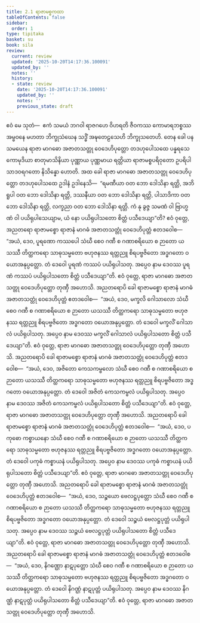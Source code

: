 ```yaml
---
title: 2.1 ရာဇာမစ္စကထာ
tableOfContents: false
sidebar:
  order: 1
type: tipitaka
basket: su
book: sila
review:
  current: review
  updated: '2025-10-20T14:17:36.100091'
  updated_by: ''
  notes: ''
  history:
  - state: review
    date: '2025-10-20T14:17:36.100091'
    updated_by: ''
    notes: ''
    previous_state: draft
---
```



<DynamicBreadcrumb />


<ReviewStatus review={frontmatter.review} showDetails={true} />

<HypothesisAnnotation frontmatter={frontmatter} />

<Division number="150" book="sila" e="ch" v="6" p="44">

<Paragraph number="226" book="sila">
ဧဝံ မေ သုတံ—  ဧကံ သမယံ ဘဂဝါ ရာဇဂဟေ ဝိဟရတိ ဇီဝကဿ ကောမာရဘစ္စဿ အမ္ဗဝနေ မဟတာ ဘိက္ခုသံဃေန သဒ္ဓိံ အဍ္ဎတေဠသေဟိ ဘိက္ခုသတေဟိ. တေန ခေါ ပန သမယေန ရာဇာ မာဂဓော အဇာတသတ္တု ဝေဒေဟိပုတ္တော တဒဟုပေါသထေ ပန္နရသေ ကောမုဒိယာ စာတုမာသိနိယာ ပုဏ္ဏာယ ပုဏ္ဏမာယ ရတ္တိယာ ရာဇာမစ္စပရိဝုတော ဥပရိပါသာဒဝရဂတော နိသိန္နော ဟောတိ. အထ ခေါ ရာဇာ မာဂဓော အဇာတသတ္တု ဝေဒေဟိပုတ္တော တဒဟုပေါသထေ ဥဒါနံ ဥဒါနေသိ—  “ရမဏီယာ ဝတ ဘော ဒေါသိနာ ရတ္တိ, အဘိရူပါ ဝတ ဘော ဒေါသိနာ ရတ္တိ, ဒဿနီယာ ဝတ ဘော ဒေါသိနာ ရတ္တိ, ပါသာဒိကာ ဝတ ဘော ဒေါသိနာ ရတ္တိ, လက္ခညာ ဝတ ဘော ဒေါသိနာ ရတ္တိ. ကံ နု ခွဇ္ဇ သမဏံ ဝါ ဗြာဟ္မဏံ ဝါ ပယိရုပါသေယျာမ, ယံ နော ပယိရုပါသတော စိတ္တံ ပသီဒေယျာ”တိ?
</Paragraph>

</Division>
<Division number="151" book="sila" e="ch" v="6" p="44">

<Paragraph number="227" book="sila">
ဧဝံ ဝုတ္တေ, အညတရော ရာဇာမစ္စော ရာဇာနံ မာဂဓံ အဇာတသတ္တုံ ဝေဒေဟိပုတ္တံ ဧတဒဝေါစ—  “အယံ, ဒေဝ, ပူရဏော ကဿပေါ သံဃီ စေဝ ဂဏီ စ ဂဏာစရိယော စ ဉာတော ယသဿီ တိတ္ထကရော သာဓုသမ္မတော ဗဟုဇနဿ ရတ္တညူ စိရပဗ္ဗဇိတော အဒ္ဓဂတော ဝယောအနုပ္ပတ္တော. တံ ဒေဝေါ ပူရဏံ ကဿပံ ပယိရုပါသတု. အပ္ပေဝ နာမ ဒေဝဿ ပူရဏံ ကဿပံ ပယိရုပါသတော စိတ္တံ ပသီဒေယျာ”တိ. ဧဝံ ဝုတ္တေ, ရာဇာ မာဂဓော အဇာတသတ္တု ဝေဒေဟိပုတ္တော တုဏှီ အဟောသိ.
</Paragraph>

</Division>
<Division number="152" book="sila" e="ch" v="6" p="44">

<Paragraph number="228" book="sila">
အညတရောပိ ခေါ ရာဇာမစ္စော ရာဇာနံ မာဂဓံ အဇာတသတ္တုံ ဝေဒေဟိပုတ္တံ ဧတဒဝေါစ—  “အယံ, ဒေဝ, မက္ခလိ ဂေါသာလော သံဃီ စေဝ ဂဏီ စ ဂဏာစရိယော စ ဉာတော ယသဿီ တိတ္ထကရော သာဓုသမ္မတော ဗဟုဇနဿ ရတ္တညူ စိရပဗ္ဗဇိတော အဒ္ဓဂတော ဝယောအနုပ္ပတ္တော. တံ ဒေဝေါ မက္ခလိံ ဂေါသာလံ ပယိရုပါသတု. အပ္ပေဝ နာမ ဒေဝဿ မက္ခလိံ ဂေါသာလံ ပယိရုပါသတော စိတ္တံ ပသီဒေယျာ”တိ. ဧဝံ ဝုတ္တေ, ရာဇာ မာဂဓော အဇာတသတ္တု ဝေဒေဟိပုတ္တော တုဏှီ အဟောသိ.
</Paragraph>

</Division>
<Division number="153" book="sila" e="ch" v="6" p="45">

<Paragraph number="229" book="sila">
အညတရောပိ ခေါ ရာဇာမစ္စော ရာဇာနံ မာဂဓံ အဇာတသတ္တုံ ဝေဒေဟိပုတ္တံ ဧတဒဝေါစ—  “အယံ, ဒေဝ, အဇိတော ကေသကမ္ဗလော သံဃီ စေဝ ဂဏီ စ ဂဏာစရိယော စ ဉာတော ယသဿီ တိတ္ထကရော သာဓုသမ္မတော ဗဟုဇနဿ ရတ္တညူ စိရပဗ္ဗဇိတော အဒ္ဓဂတော ဝယောအနုပ္ပတ္တော. တံ ဒေဝေါ အဇိတံ ကေသကမ္ဗလံ ပယိရုပါသတု. အပ္ပေဝ နာမ ဒေဝဿ အဇိတံ ကေသကမ္ဗလံ ပယိရုပါသတော စိတ္တံ ပသီဒေယျာ”တိ. ဧဝံ ဝုတ္တေ, ရာဇာ မာဂဓော အဇာတသတ္တု ဝေဒေဟိပုတ္တော တုဏှီ အဟောသိ.
</Paragraph>

</Division>
<Division number="154" book="sila" e="ch" v="6" p="45">

<Paragraph number="230" book="sila">
အညတရောပိ ခေါ ရာဇာမစ္စော ရာဇာနံ မာဂဓံ အဇာတသတ္တုံ ဝေဒေဟိပုတ္တံ ဧတဒဝေါစ—  “အယံ, ဒေဝ, ပကုဓော ကစ္စာယနော သံဃီ စေဝ ဂဏီ စ ဂဏာစရိယော စ ဉာတော ယသဿီ တိတ္ထကရော သာဓုသမ္မတော ဗဟုဇနဿ ရတ္တညူ စိရပဗ္ဗဇိတော အဒ္ဓဂတော ဝယောအနုပ္ပတ္တော. တံ ဒေဝေါ ပကုဓံ ကစ္စာယနံ ပယိရုပါသတု. အပ္ပေဝ နာမ ဒေဝဿ ပကုဓံ ကစ္စာယနံ ပယိရုပါသတော စိတ္တံ ပသီဒေယျာ”တိ. ဧဝံ ဝုတ္တေ, ရာဇာ မာဂဓော အဇာတသတ္တု ဝေဒေဟိပုတ္တော တုဏှီ အဟောသိ.
</Paragraph>

</Division>
<Division number="155" book="sila" e="ch" v="6" p="45">

<Paragraph number="231" book="sila">
အညတရောပိ ခေါ ရာဇာမစ္စော ရာဇာနံ မာဂဓံ အဇာတသတ္တုံ ဝေဒေဟိပုတ္တံ ဧတဒဝေါစ—  “အယံ, ဒေဝ, သဉ္စယော ဗေလဋ္ဌပုတ္တော သံဃီ စေဝ ဂဏီ စ ဂဏာစရိယော စ ဉာတော ယသဿီ တိတ္ထကရော သာဓုသမ္မတော ဗဟုဇနဿ ရတ္တညူ စိရပဗ္ဗဇိတော အဒ္ဓဂတော ဝယောအနုပ္ပတ္တော. တံ ဒေဝေါ သဉ္စယံ ဗေလဋ္ဌပုတ္တံ ပယိရုပါသတု. အပ္ပေဝ နာမ ဒေဝဿ သဉ္စယံ ဗေလဋ္ဌပုတ္တံ ပယိရုပါသတော စိတ္တံ ပသီဒေယျာ”တိ. ဧဝံ ဝုတ္တေ, ရာဇာ မာဂဓော အဇာတသတ္တု ဝေဒေဟိပုတ္တော တုဏှီ အဟောသိ.
</Paragraph>

</Division>
<Division number="156" book="sila" e="ch" v="6" p="45">

<Paragraph number="232" book="sila">
အညတရောပိ ခေါ ရာဇာမစ္စော ရာဇာနံ မာဂဓံ အဇာတသတ္တုံ ဝေဒေဟိပုတ္တံ ဧတဒဝေါစ—  “အယံ, ဒေဝ, နိဂဏ္ဌော နာဋပုတ္တော သံဃီ စေဝ ဂဏီ စ ဂဏာစရိယော စ ဉာတော ယသဿီ တိတ္ထကရော သာဓုသမ္မတော ဗဟုဇနဿ ရတ္တညူ စိရပဗ္ဗဇိတော အဒ္ဓဂတော ဝယောအနုပ္ပတ္တော. တံ ဒေဝေါ နိဂဏ္ဌံ နာဋပုတ္တံ ပယိရုပါသတု. အပ္ပေဝ နာမ ဒေဝဿ နိဂဏ္ဌံ နာဋပုတ္တံ ပယိရုပါသတော စိတ္တံ ပသီဒေယျာ”တိ. ဧဝံ ဝုတ္တေ, ရာဇာ မာဂဓော အဇာတသတ္တု ဝေဒေဟိပုတ္တော တုဏှီ အဟောသိ.
</Paragraph>
</Division>